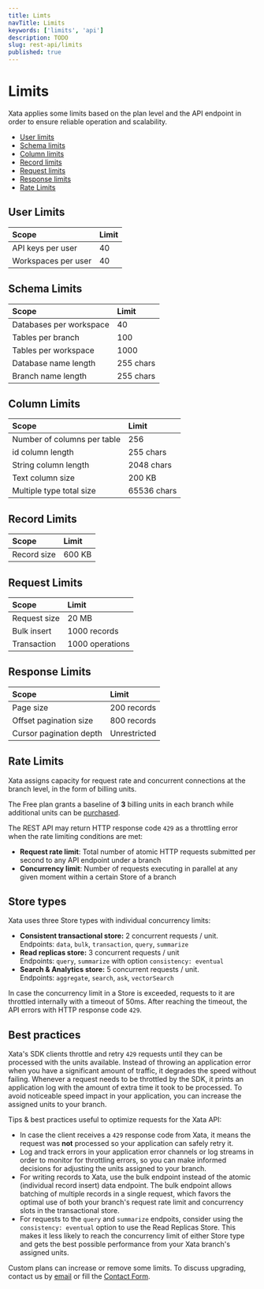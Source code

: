 ```yaml
---
title: Limts
navTitle: Limits
keywords: ['limits', 'api']
description: TODO
slug: rest-api/limits
published: true
---
```


# Limits

Xata applies some limits based on the plan level and the API endpoint in order to ensure reliable operation and scalability.

- [User limits](#user-limits)
- [Schema limits](#schema-limits)
- [Column limits](#column-limits)
- [Record limits](#record-limits)
- [Request limits](#request-limits)
- [Response limits](#response-limits)
- [Rate Limits](#rate-limits)

## User Limits

| Scope               | Limit |
| :------------------ | :---- |
| API keys per user   | 40    |
| Workspaces per user | 40    |

## Schema Limits

| Scope                   | Limit     |
| :---------------------- | :-------- |
| Databases per workspace | 40        |
| Tables per branch       | 100       |
| Tables per workspace    | 1000      |
| Database name length    | 255 chars |
| Branch name length      | 255 chars |

## Column Limits

| Scope                       | Limit       |
| :-------------------------- | :---------- |
| Number of columns per table | 256         |
| id column length            | 255 chars   |
| String column length        | 2048 chars  |
| Text column size            | 200 KB      |
| Multiple type total size    | 65536 chars |

## Record Limits

| Scope       | Limit  |
| :---------- | :----- |
| Record size | 600 KB |

## Request Limits

| Scope        | Limit           |
| :----------- | :-------------- |
| Request size | 20 MB           |
| Bulk insert  | 1000 records    |
| Transaction  | 1000 operations |

## Response Limits

| Scope                   | Limit        |
| :---------------------- | :----------- |
| Page size               | 200 records  |
| Offset pagination size  | 800 records  |
| Cursor pagination depth | Unrestricted |

## Rate Limits

Xata assigns capacity for request rate and concurrent connections at the branch level, in the form of billing units.

The Free plan grants a baseline of **3** billing units in each branch while additional units can be [purchased](https://xata.io/pricing).

The REST API may return HTTP response code `429` as a throttling error when the rate limiting conditions are met:

- **Request rate limit**: Total number of atomic HTTP requests submitted per second to any API endpoint under a branch
- **Concurrency limit**: Number of requests executing in parallel at any given moment within a certain Store of a branch

## Store types

Xata uses three Store types with individual concurrency limits:

- **Consistent transactional store:** 2 concurrent requests / unit.  
  Endpoints: `data`, `bulk`, `transaction`, `query`, `summarize`
- **Read replicas store:** 3 concurrent requests / unit  
  Endpoints: `query`, `summarize` with option `consistency: eventual`
- **Search & Analytics store:** 5 concurrent requests / unit.  
  Endpoints: `aggregate`, `search`, `ask`, `vectorSearch`

In case the concurrency limit in a Store is exceeded, requests to it are throttled internally with a timeout of 50ms. After reaching the timeout, the API errors with HTTP response code `429`.

## Best practices

Xata's SDK clients throttle and retry `429` requests until they can be processed with the units available. Instead of throwing an application error when you have a significant amount of traffic, it degrades the speed without failing. Whenever a request needs to be throttled by the SDK, it prints an application log with the amount of extra time it took to be processed. To avoid noticeable speed impact in your application, you can increase the assigned units to your branch.

Tips & best practices useful to optimize requests for the Xata API:

- In case the client receives a `429` response code from Xata, it means the request was **not** processed so your application can safely retry it.
- Log and track errors in your application error channels or log streams in order to monitor for throttling errors, so you can make informed decisions for adjusting the units assigned to your branch.
- For writing records to Xata, use the bulk endpoint instead of the atomic (individual record insert) data endpoint. The bulk endpoint allows batching of multiple records in a single request, which favors the optimal use of both your branch's request rate limit and concurrency slots in the transactional store.
- For requests to the `query` and `summarize` endpoits, consider using the `consistency: eventual` option to use the Read Replicas Store. This makes it less likely to reach the concurrency limit of either Store type and gets the best possible performance from your Xata branch's assigned units.

Custom plans can increase or remove some limits. To discuss upgrading, contact us by [email](mailto:support@xata.io) or fill the [Contact Form](https://support.xata.io/hc/en-us/requests/new).
